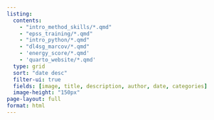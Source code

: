 ```yaml
---
listing: 
  contents: 
    - "intro_method_skills/*.qmd"
    - "epss_training/*.qmd"
    - "intro_python/*.qmd"
    - "dl4sg_marcov/*.qmd"
    - 'energy_score/*.qmd'
    - 'quarto_website/*.qmd'
  type: grid
  sort: "date desc"
  filter-ui: true
  fields: [image, title, description, author, date, categories]
  image-height: "150px"
page-layout: full
format: html
---
```


```{=html}
<style>
/* FONT IMPORT - Ensure this is loaded for consistent typography */
@import url('https://fonts.googleapis.com/css2?family=Poppins:wght@400;600;700&display=swap');

/* Apply font to the body */
body {
    font-family: 'Assistant', sans-serif;
}

/* --- QUARTO LISTING GRID STYLES --- */

/* This styles the container for the grid */
.quarto-grid {
  gap: 30px; /* Adds space between the cards */
}

/* This is the main card style for each listing item */
.quarto-grid-item {
  background-color: #ffffff;
  border: 1px solid #e9ecef;
  border-radius: 10px;
  box-shadow: 0 4px 15px rgba(0,0,0,0.05);
  transition: transform 0.3s ease, box-shadow 0.3s ease;
  overflow: hidden; /* Ensures the image respects the rounded corners */
  display: flex; 
  flex-direction: column;
  text-decoration: none; /* Remove underline from the whole card link */
}

/* Hover effect for the card */
.quarto-grid-item:hover {
  transform: translateY(-5px);
  box-shadow: 0 8px 25px rgba(0,0,0,0.08);
}

/* CRUCIAL: This makes all images uniform */
.quarto-grid-item img.listing-image {
  aspect-ratio: 16 / 9; /* Creates a consistent widescreen aspect ratio */
  object-fit: cover; /* Ensures the image fills the space without distortion */
  width: 100%;
}

/* Style for the card's content area */
.quarto-grid-item-content {
  padding: 25px;
  display: flex;
  flex-direction: column;
  flex-grow: 1; 
}

/* Style for the listing title */
.quarto-grid-item .listing-title {
  font-family: 'Poppins', sans-serif;
  font-size: 1.3em;
  font-weight: 600;
  color: #1a2b48;
  margin-bottom: 10px;
  line-height: 1.3;
}

/* Style for the listing description */
.quarto-grid-item .listing-description {
  font-family: 'Poppins', sans-serif;
  font-size: 1em;
  line-height: 1.6;
  color: #555;
  flex-grow: 1; /* Pushes metadata to the bottom */
}

/* Style for the date and other metadata */
.quarto-grid-item .listing-date,
.quarto-grid-item .listing-author {
  font-family: 'Poppins', sans-serif;
  font-size: 0.9em;
  color: #888;
  margin-top: 15px;
}

/* Style for the categories/tags */
.quarto-grid-item .listing-categories {
    margin-top: 15px;
}
.quarto-grid-item .listing-category {
    font-family: 'Poppins', sans-serif;
    background-color: #f0f0f0;
    color: #555;
    padding: 4px 10px;
    border-radius: 15px;
    font-size: 0.8em;
    font-weight: 600;
    display: inline-block;
    margin-right: 5px;
    margin-bottom: 5px;
}

</style>
```
